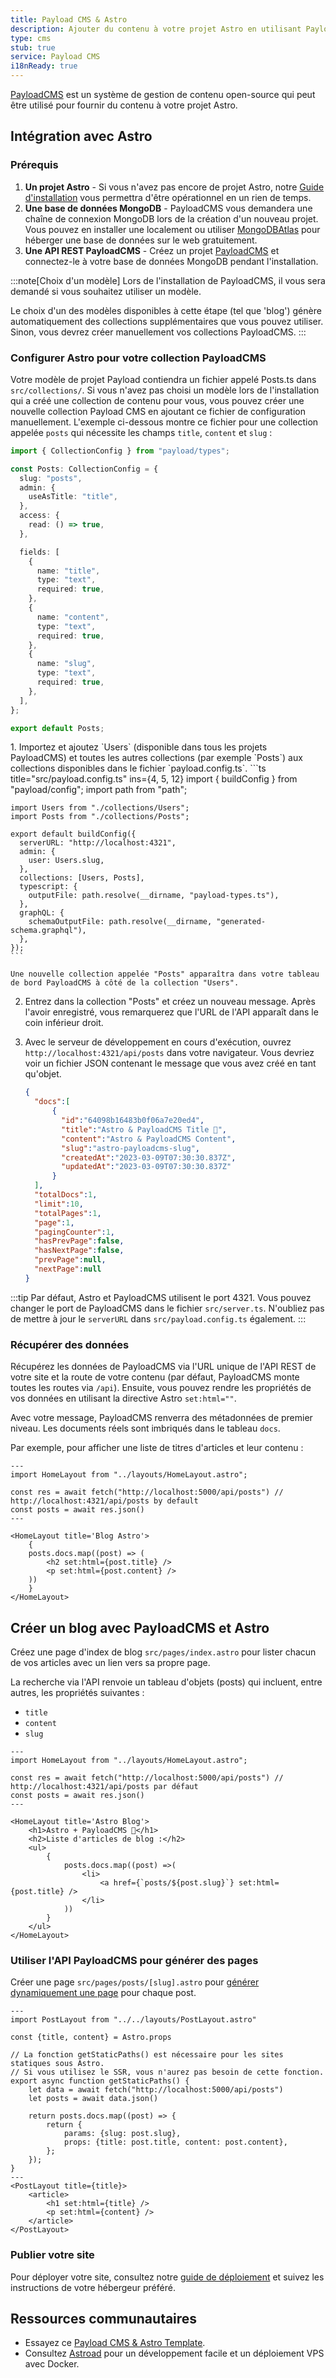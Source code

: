 ```yaml
---
title: Payload CMS & Astro
description: Ajouter du contenu à votre projet Astro en utilisant Payload comme CMS
type: cms
stub: true
service: Payload CMS
i18nReady: true
---
```


[PayloadCMS](https://payloadcms.com/) est un système de gestion de contenu open-source qui peut être utilisé pour fournir du contenu à votre projet Astro.

## Intégration avec Astro

### Prérequis

1. **Un projet Astro** - Si vous n'avez pas encore de projet Astro, notre [Guide d'installation](/fr/install-and-setup/) vous permettra d'être opérationnel en un rien de temps.
2. **Une base de données MongoDB** - PayloadCMS vous demandera une chaîne de connexion MongoDB lors de la création d'un nouveau projet. Vous pouvez en installer une localement ou utiliser [MongoDBAtlas](https://www.mongodb.com/) pour héberger une base de données sur le web gratuitement.
3. **Une API REST PayloadCMS** - Créez un projet [PayloadCMS](https://payloadcms.com/docs/getting-started/installation) et connectez-le à votre base de données MongoDB pendant l'installation.

:::note[Choix d'un modèle]
Lors de l'installation de PayloadCMS, il vous sera demandé si vous souhaitez utiliser un modèle.

Le choix d'un des modèles disponibles à cette étape (tel que 'blog') génère automatiquement des collections supplémentaires que vous pouvez utiliser. Sinon, vous devrez créer manuellement vos collections PayloadCMS.
:::

### Configurer Astro pour votre collection PayloadCMS

Votre modèle de projet Payload contiendra un fichier appelé Posts.ts dans `src/collections/`. Si vous n'avez pas choisi un modèle lors de l'installation qui a créé une collection de contenu pour vous, vous pouvez créer une nouvelle collection Payload CMS en ajoutant ce fichier de configuration manuellement. L'exemple ci-dessous montre ce fichier pour une collection appelée `posts` qui nécessite les champs `title`, `content` et `slug` :

```ts title="src/collections/Posts.ts"
import { CollectionConfig } from "payload/types";

const Posts: CollectionConfig = {
  slug: "posts",
  admin: {
    useAsTitle: "title",
  },
  access: {
    read: () => true,
  },

  fields: [
    {
      name: "title",
      type: "text",
      required: true,
    },
    {
      name: "content",
      type: "text",
      required: true,
    },
    {
      name: "slug",
      type: "text",
      required: true,
    },
  ],
};

export default Posts;
```

<Steps>
1. Importez et ajoutez `Users` (disponible dans tous les projets PayloadCMS) et toutes les autres collections (par exemple `Posts`) aux collections disponibles dans le fichier `payload.config.ts`.
    ```ts title="src/payload.config.ts" ins={4, 5, 12}
    import { buildConfig } from "payload/config";
    import path from "path";

    import Users from "./collections/Users";
    import Posts from "./collections/Posts";

    export default buildConfig({
      serverURL: "http://localhost:4321",
      admin: {
        user: Users.slug,
      },
      collections: [Users, Posts],
      typescript: {
        outputFile: path.resolve(__dirname, "payload-types.ts"),
      },
      graphQL: {
        schemaOutputFile: path.resolve(__dirname, "generated-schema.graphql"),
      },
    });
    ```

    Une nouvelle collection appelée "Posts" apparaîtra dans votre tableau de bord PayloadCMS à côté de la collection "Users". 

2. Entrez dans la collection "Posts" et créez un nouveau message. Après l'avoir enregistré, vous remarquerez que l'URL de l'API apparaît dans le coin inférieur droit.

3. Avec le serveur de développement en cours d'exécution, ouvrez `http://localhost:4321/api/posts` dans votre navigateur. Vous devriez voir un fichier JSON contenant le message que vous avez créé en tant qu'objet.
    ```json
    {
      "docs":[
          {
            "id":"64098b16483b0f06a7e20ed4",
            "title":"Astro & PayloadCMS Title 🚀",
            "content":"Astro & PayloadCMS Content",
            "slug":"astro-payloadcms-slug",
            "createdAt":"2023-03-09T07:30:30.837Z",
            "updatedAt":"2023-03-09T07:30:30.837Z"
          }
      ],
      "totalDocs":1,
      "limit":10,
      "totalPages":1,
      "page":1,
      "pagingCounter":1,
      "hasPrevPage":false,
      "hasNextPage":false,
      "prevPage":null,
      "nextPage":null
    }
    ```
</Steps>

:::tip
Par défaut, Astro et PayloadCMS utilisent le port 4321. Vous pouvez changer le port de PayloadCMS dans le fichier `src/server.ts`. N'oubliez pas de mettre à jour le `serverURL` dans `src/payload.config.ts` également.
:::

### Récupérer des données

Récupérez les données de PayloadCMS via l'URL unique de l'API REST de votre site et la route de votre contenu (par défaut, PayloadCMS monte toutes les routes via `/api`). Ensuite, vous pouvez rendre les propriétés de vos données en utilisant la directive Astro `set:html=""`.

Avec votre message, PayloadCMS renverra des métadonnées de premier niveau. Les documents réels sont imbriqués dans le tableau `docs`.

Par exemple, pour afficher une liste de titres d'articles et leur contenu :

```astro title="src/pages/index.astro"
---
import HomeLayout from "../layouts/HomeLayout.astro";

const res = await fetch("http://localhost:5000/api/posts") // http://localhost:4321/api/posts by default
const posts = await res.json()
---

<HomeLayout title='Blog Astro'>
	{
    posts.docs.map((post) => (
        <h2 set:html={post.title} />
        <p set:html={post.content} />
    ))
	}
</HomeLayout>
```

## Créer un blog avec PayloadCMS et Astro

Créez une page d'index de blog `src/pages/index.astro` pour lister chacun de vos articles avec un lien vers sa propre page.

La recherche via l'API renvoie un tableau d'objets (posts) qui incluent, entre autres, les propriétés suivantes :

- `title`
- `content`
- `slug`

```astro title="src/pages/index.astro"
---
import HomeLayout from "../layouts/HomeLayout.astro";

const res = await fetch("http://localhost:5000/api/posts") // http://localhost:4321/api/posts par défaut
const posts = await res.json()
---

<HomeLayout title='Astro Blog'>
	<h1>Astro + PayloadCMS 🚀</h1>
	<h2>Liste d'articles de blog :</h2>
	<ul>
		{
			posts.docs.map((post) =>(
				<li>
					<a href={`posts/${post.slug}`} set:html={post.title} />
				</li>
			))
		}
	</ul>
</HomeLayout>
```

### Utiliser l'API PayloadCMS pour générer des pages

Créer une page `src/pages/posts/[slug].astro` pour [générer dynamiquement une page](/fr/guides/routing/#routes-dynamiques) pour chaque post.

```astro title="src/pages/posts/[slug].astro"
---
import PostLayout from "../../layouts/PostLayout.astro"

const {title, content} = Astro.props

// La fonction getStaticPaths() est nécessaire pour les sites statiques sous Astro.
// Si vous utilisez le SSR, vous n'aurez pas besoin de cette fonction.
export async function getStaticPaths() {
    let data = await fetch("http://localhost:5000/api/posts")
    let posts = await data.json()

    return posts.docs.map((post) => {
        return {
            params: {slug: post.slug},
            props: {title: post.title, content: post.content},
        };
    });
} 
---
<PostLayout title={title}>
    <article>
        <h1 set:html={title} />
        <p set:html={content} />
    </article>
</PostLayout>
```

### Publier votre site

Pour déployer votre site, consultez notre [guide de déploiement](/fr/guides/deploy/) et suivez les instructions de votre hébergeur préféré.

## Ressources communautaires 

- Essayez ce [Payload CMS & Astro Template](https://github.com/Lambdo-Labs/payloadcms-astro-template).
- Consultez [Astroad](https://github.com/mooxl/astroad) pour un développement facile et un déploiement VPS avec Docker.